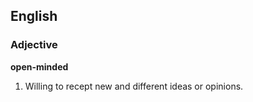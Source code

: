 ==English==

===Adjective===
'''open-minded'''
#Willing to recept new and different ideas or opinions.